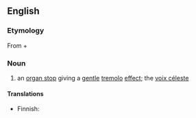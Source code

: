 ==English==

===Etymology===
From {{etyl|la|en}} {{m|la|vox||voice}} + {{m|la|angelica||angelic}}

===Noun===
{{en-noun}}

# {{lb|en|music}} an [[organ stop]] giving a [[gentle]] [[tremolo]] [[effect]]; the [[voix céleste]]

====Translations====
{{trans-top|organ stop giving tremolo effect}}
* Finnish: {{t+|fi|tremulantti}}
{{trans-mid}}
{{trans-bottom}}